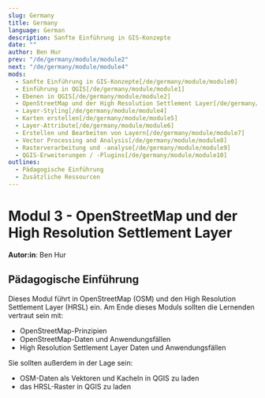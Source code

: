 ```yaml
---
slug: Germany
title: Germany
language: German
description: Sanfte Einführung in GIS-Konzepte
date: ""
author: Ben Hur
prev: "/de/germany/module/module2"
next: "/de/germany/module/module4"
mods:
  - Sanfte Einführung in GIS-Konzepte[/de/germany/module/module0]
  - Einführung in QGIS[/de/germany/module/module1]
  - Ebenen in QGIS[/de/germany/module/module2]
  - OpenStreetMap und der High Resolution Settlement Layer[/de/germany/module/module3]
  - Layer-Styling[/de/germany/module/module4]
  - Karten erstellen[/de/germany/module/module5]
  - Layer-Attribute[/de/germany/module/module6]
  - Erstellen und Bearbeiten von Layern[/de/germany/module/module7]
  - Vector Processing and Analysis[/de/germany/module/module8]
  - Rasterverarbeitung und -analyse[/de/germany/module/module9]
  - QGIS-Erweiterungen / -Plugins[/de/germany/module/module10]
outlines:
  - Pädagogische Einführung
  - Zusätzliche Ressourcen
---
```


# Modul 3 - OpenStreetMap und der High Resolution Settlement Layer

**Autor:in**: Ben Hur

## Pädagogische Einführung

Dieses Modul führt in OpenStreetMap (OSM) und den High Resolution Settlement Layer (HRSL) ein. Am Ende dieses Moduls sollten die Lernenden vertraut sein mit:

- OpenStreetMap-Prinzipien
- OpenStreetMap-Daten und Anwendungsfällen
- High Resolution Settlement Layer Daten und Anwendungsfällen

Sie sollten außerdem in der Lage sein:

- OSM-Daten als Vektoren und Kacheln in QGIS zu laden
- das HRSL-Raster in QGIS zu laden
